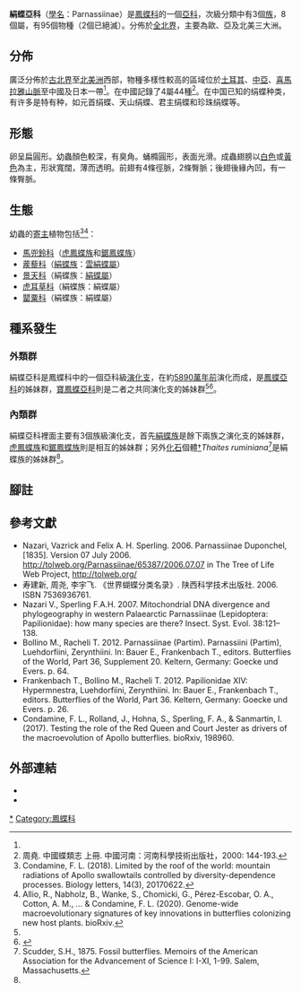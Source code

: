 {{NoteTA
|G1=Butterfly
|1=zh-cn:姐妹群; zh-tw:姊妹群;
}}
{{Automatic taxobox
| name = 絹蝶亞科
| fossil_range = {{fossilrange|58.9|0|earliest=0}}從古近紀[[古新世|古新世]]中期至今<sub><ref name=n2019>Chazot, N., Wahlberg, N., Freitas, A. V. L., Mitter, C., Labandeira, C., Sohn, J. C., ... & Heikkilä, M. (2019). Priors and Posteriors in Bayesian Timing of Divergence Analyses: the Age of Butterflies Revisited. ''Systematic biology.'' https://doi.org/10.1093/sysbio/syz002</ref></sub>
| image = Altmühltal Apollofalter.jpg
| image_upright = 1.15
| image_caption = [[阿波羅絹蝶|阿波羅絹蝶]] ''Parnassius apollo''
| taxon = Parnassiinae
| subfamilia_authority = Duponchel, 1835
| subdivision_ranks = 族
| subdivision = 
* [[虎鳳蝶族|虎鳳蝶族]] Luehdorfiini
* [[絹蝶族|絹蝶族]] Parnassiini
* [[鋸鳳蝶族|鋸鳳蝶族]] Zerynthiini
| synonyms =
* 絹蝶科 Parnassiidae <small>Swainson, 1840</small>
}}

'''絹蝶亞科'''（[[學名|學名]]：Parnassiinae）是[[鳳蝶科|鳳蝶科]]的一個[[亞科|亞科]]，次級分類中有3個[[族_(生物)|族]]，8個屬，有95個物種（2個已絕滅）。分佈於[[全北界|全北界]]，主要為歐、亞及北美三大洲。

== 分佈 ==
廣泛分佈於[[古北界|古北界]]至[[北美洲|北美洲]]西部，物種多樣性較高的區域位於[[土耳其|土耳其]]、[[中亞|中亞]]、[[喜馬拉雅山脈|喜馬拉雅山脈]]至中國及日本一帶<ref name=f2018/>。在中國記錄了4屬44種<ref>周堯. 中國蝶類志 上冊. 中國河南：河南科學技術出版社，2000: 144-193.</ref>。在中国已知的绢蝶种类，有许多是特有种，如元首绢蝶、天山绢蝶、君主绢蝶和珍珠绢蝶等。

== 形態 ==
卵呈扁圓形。幼蟲顏色較深，有臭角。蛹橢圓形，表面光滑。成蟲翅膀以[[白色|白色]]或[[黃色|黃色]]為主，形狀寬闊，薄而透明。前翅有4條徑脈，2條臀脈；後翅後緣內凹，有一條臀脈。

== 生態 ==
幼蟲的[[寄主|寄主]]植物包括<ref name=f2018>Condamine, F. L. (2018). Limited by the roof of the world: mountain radiations of Apollo swallowtails controlled by diversity-dependence processes. Biology letters, 14(3), 20170622.</ref><ref>Allio, R., Nabholz, B., Wanke, S., Chomicki, G., Pérez-Escobar, O. A., Cotton, A. M., ... & Condamine, F. L. (2020). Genome-wide macroevolutionary signatures of key innovations in butterflies colonizing new host plants. bioRxiv.</ref>：
* [[馬兜鈴科|馬兜鈴科]]（[[虎鳳蝶族|虎鳳蝶族]]和[[鋸鳳蝶族|鋸鳳蝶族]]）
* [[蒺藜科|蒺藜科]]（[[絹蝶族|絹蝶族]]：[[雲絹蝶|雲絹蝶屬]]）
* [[景天科|景天科]]（絹蝶族：[[絹蝶屬|絹蝶屬]]）
* [[虎耳草科|虎耳草科]]（絹蝶族：絹蝶屬）
* [[罌粟科|罌粟科]]（絹蝶族：絹蝶屬）

== 種系發生 ==
=== 外類群 ===
絹蝶亞科是鳳蝶科中的一個亞科級[[演化支|演化支]]，在約[[古新世|5890萬年前]]演化而成，是[[鳳蝶亞科|鳳蝶亞科]]的姊妹群，[[寶鳳蝶亞科|寶鳳蝶亞科]]則是二者之共同演化支的姊妹群<ref name=n2019/><ref name=c2018>{{Cite journal|title=Mitochondrial phylogenomics, the origin of swallowtail butterflies, and the impact of the number of clocks in Bayesian molecular dating|author=|url=http://onlinelibrary.wiley.com/doi/10.1111/syen.12284/abstract|last=Condamine|first=Fabien L.|last2=Nabholz|first2=Benoit|journal=Systematic Entomology|issue=|doi=10.1111/syen.12284|others=|year=|volume=|page=|pages=|language=|issn=1365-3113|pmid=|last3=Clamens|first3=Anne-Laure|last4=Dupuis|first4=Julian R.|last5=Sperling|first5=Felix a. H.|access-date=2018-03-16|archive-date=2018-03-04|archive-url=https://web.archive.org/web/20180304054650/http://onlinelibrary.wiley.com/doi/10.1111/syen.12284/abstract|dead-url=no}}</ref>。
{{clade
|label1=[[鳳蝶科|鳳蝶科]]
|1={{clade
|1=[[寶鳳蝶亞科|寶鳳蝶亞科]] Baroniinae
|2={{clade
|2='''絹蝶亞科 Parnassiinae'''
|1=[[鳳蝶亞科|鳳蝶亞科]] Papilioninae
}}}}}}

=== 內類群 ===
絹蝶亞科裡面主要有3個族級演化支，首先[[絹蝶族|絹蝶族]]是餘下兩族之演化支的姊妹群，[[虎鳳蝶族|虎鳳蝶族]]和[[鋸鳳蝶族|鋸鳳蝶族]]則是相互的姊妹群；另外[[化石|化石]]個體[[絕滅|†]]''Thaites ruminiana''<ref>Scudder, S.H., 1875. Fossil butterflies. Memoirs of the American Association for the Advancement of Science I: I-XI, 1-99. Salem, Massachusetts.</ref>是絹蝶族的姊妹群<ref name=f2018/>。
{{clade
|label1='''絹蝶亞科'''
|1={{clade
|2={{clade
|1=[[絹蝶族|絹蝶族]] Parnassiini
|2=<small>[[絕滅|†]]''Thaites ruminiana''</small>}}
|1={{clade
|1=[[虎鳳蝶族|虎鳳蝶族]] Luehdorfiini
|2=[[鋸鳳蝶族|鋸鳳蝶族]] Zerynthiini}}}}}}

== 腳註 ==
{{reflist|2}}

== 參考文獻 ==
* Nazari, Vazrick and Felix A. H. Sperling. 2006. Parnassiinae Duponchel, [1835]. Version 07 July 2006. http://tolweb.org/Parnassiinae/65387/2006.07.07 {{Wayback|url=http://tolweb.org/Parnassiinae/65387/2006.07.07 |date=20191129223118 }} in The Tree of Life Web Project, http://tolweb.org/ {{Wayback|url=http://tolweb.org/ |date=20110515100516 }}
* 寿建新, 周尧, 李宇飞. 《世界蝴蝶分类名录》. 陕西科学技术出版社. 2006. ISBN 7536936761.
* Nazari V., Sperling F.A.H. 2007. Mitochondrial DNA divergence and phylogeography in western Palaearctic Parnassiinae (Lepidoptera: Papilionidae): how many species are there? Insect. Syst. Evol.  38:121–138.
* Bollino M., Racheli T. 2012. Parnassiinae (Partim). Parnassiini (Partim), Luehdorfiini, Zerynthiini. In: Bauer E., Frankenbach T., editors. Butterflies of the World, Part 36, Supplement 20. Keltern, Germany: Goecke und Evers. p. 64.
* Frankenbach T., Bollino M., Racheli T. 2012. Papilionidae XIV: Hypermnestra, Luehdorfiini, Zerynthiini. In: Bauer E., Frankenbach T., editors. Butterflies of the World, Part 36. Keltern, Germany: Goecke und Evers. p. 26.
* Condamine, F. L., Rolland, J., Hohna, S., Sperling, F. A., & Sanmartin, I. (2017). Testing the role of the Red Queen and Court Jester as drivers of the macroevolution of Apollo butterflies. bioRxiv, 198960.

== 外部連結 ==
* {{Commonscat-inline| Parnassiinae}}
* {{Wikispecies-inline| Parnassiinae}}

{{蝴蝶分類}}
{{絹蝶亞科|state=expanded}}
{{Taxonbar|from=Q773859}}

[[Category:絹蝶亞科|*]]
[[Category:鳳蝶科|Category:鳳蝶科]]